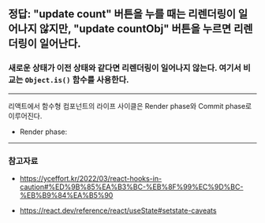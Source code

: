 
## 정답: "update count" 버튼을 누를 때는 리렌더링이 일어나지 않지만, "update countObj" 버튼을 누르면 리렌더링이 일어난다.

<Counter />

### 새로운 상태가 이전 상태와 같다면 리렌더링이 일어나지 않는다. 여기서 비교는 `Object.is()` 함수를 사용한다.

---

리액트에서 함수형 컴포넌트의 라이프 사이클은 Render phase와 Commit phase로 이루어진다.

- Render phase:

---

### 참고자료

- https://yceffort.kr/2022/03/react-hooks-in-caution#%ED%9B%85%EA%B3%BC-%EB%8F%99%EC%9D%BC-%EB%B9%84%EA%B5%90

- https://react.dev/reference/react/useState#setstate-caveats
